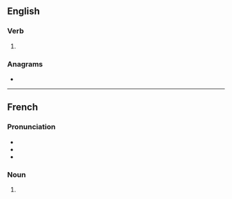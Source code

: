 {{also|Zooms}}

==English==

===Verb===
{{head|en|verb form}}

# {{en-third-person singular of|zoom}}

===Anagrams===
* {{l|en|mozos}}

----

==French==

===Pronunciation===
* {{IPA|/zum/|lang=fr}}
* {{homophones|zoom|lang=fr}}
* {{hyphenation|zooms|lang=fr}}

===Noun===
{{head|fr|noun plural form|g=m}}

# {{plural of|zoom|lang=fr}}